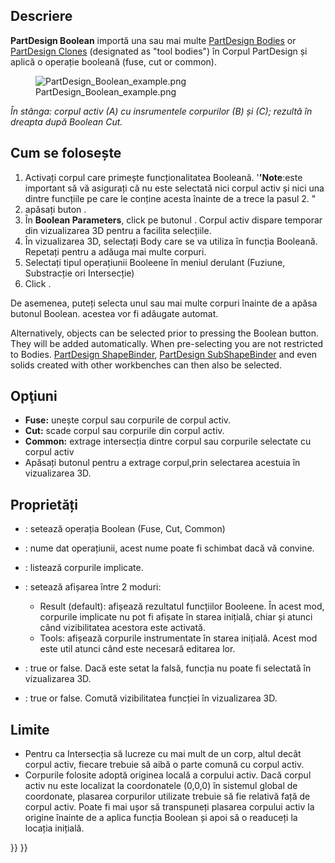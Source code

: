 <languages/>

{{Docnav
|[[PartDesign_SubtractiveWedge|Subtractive wedge]]
|[[PartDesign_Fillet|Fillet]]
|[[PartDesign_Workbench|PartDesign]]
|IconL=PartDesign_SubtractiveWedge.svg
|IconR=PartDesign_Fillet.svg
|IconC=Workbench_PartDesign.svg
}}

<div class="mw-translate-fuzzy">
{{GuiCommand/ro
|Name=PartDesign Boolean
|Name/ro=PartDesign Operație booleană
|Workbenches=[[PartDesign Workbench/ro|PartDesign]]
|MenuLocation=Part Design → Operație booleană
|Version=0.17
}}
</div>

<span id="Description"></span>
==Descriere==

<div class="mw-translate-fuzzy">
'''PartDesign Boolean''' importă una sau mai multe [[PartDesign_Body|PartDesign Bodies]] or [[PartDesign Clone|PartDesign Clones]] (designated as "tool bodies") în Corpul PartDesign și aplică o operație booleană  (fuse, cut or common).
</div>

[[File:PartDesign_Boolean_example.png|none]]

<div class="mw-translate-fuzzy">
''În stânga: corpul activ (A) cu insrumentele corpurilor (B) și (C); rezultă în dreapta după Boolean Cut.''
</div>

<span id="Usage"></span>
<div class="mw-translate-fuzzy">
== Cum se folosește ==
</div>

<div class="mw-translate-fuzzy">
# Activați corpul care primește funcționalitatea Booleană. '''''Note''':este important să vă asigurați că nu este selectată nici corpul activ și nici una dintre funcțiile pe care le conține acesta înainte de a trece la pasul 2. "
# apăsați buton {{KEY|[[Image:PartDesign Boolean.png|24px]] '''Boolean'''}}.
# În '''Boolean Parameters''', click pe butonul  {{KEY|Add body}}. Corpul activ dispare temporar din vizualizarea 3D pentru a facilita selecțiile.
# În vizualizarea 3D, selectați Body care se va utiliza în funcția Booleană. Repetați pentru a adăuga mai multe corpuri.
# Selectați tipul operațiunii Booleene  în meniul derulant  (Fuziune, Substracție ori Intersecție)
# Click {{KEY|OK}}.
De asemenea, puteți selecta unul sau mai multe corpuri înainte de a apăsa butonul Boolean. acestea vor fi adăugate automat.
</div>

Alternatively, objects can be selected prior to pressing the Boolean button. They will be added automatically. When pre-selecting you are not restricted to Bodies. [[PartDesign_ShapeBinder|PartDesign ShapeBinder]], [[PartDesign_SubShapeBinder|PartDesign SubShapeBinder]] and even solids created with other workbenches can then also be selected.

<span id="Options"></span>
== Opţiuni ==

<div class="mw-translate-fuzzy">
* '''Fuse:''' unește corpul sau corpurile de corpul activ.
* '''Cut:''' scade corpul sau corpurile din corpul activ.
* '''Common:''' extrage intersecția dintre corpul sau corpurile selectate cu corpul activ
* Apăsați butonul {{KEY|Remove body}} pentru a extrage corpul,prin selectarea acestuia în vizualizarea 3D.
</div>

<span id="Properties"></span>
==Proprietăți==

<div class="mw-translate-fuzzy">
* {{PropertyData|Type}}: setează operația Boolean (Fuse, Cut, Common)
* {{PropertyData|Label}}: nume dat operațiunii, acest nume poate fi schimbat dacă vă convine.
* {{PropertyData|Group}}: listează corpurile implicate.
* {{PropertyView|Display}}: setează afișarea între 2 moduri:
** Result (default): afișează rezultatul funcțiilor Booleene. În acest mod, corpurile implicate nu pot fi afișate în starea inițială, chiar și atunci când vizibilitatea acestora este activată.
** Tools: afișează corpurile instrumentate în starea inițială. Acest mod este util atunci când este necesară editarea lor.
* {{PropertyView|Selectable}}: true or false. Dacă este setat la falsă, funcția nu poate fi selectată în vizualizarea 3D.
* {{PropertyView|Visibility}}: true or false. Comută vizibilitatea funcției în vizualizarea 3D.
</div>

<span id="Limitations"></span>
==Limite==

<div class="mw-translate-fuzzy">
* Pentru ca Intersecția să lucreze cu mai mult de un corp, altul decât corpul activ, fiecare trebuie să aibă o parte comună cu corpul activ.
* Corpurile folosite adoptă originea locală a corpului activ. Dacă corpul activ nu este localizat la coordonatele (0,0,0) în sistemul global de coordonate, plasarea corpurilor utilizate trebuie să fie relativă față de corpul activ. Poate fi mai ușor să transpuneți plasarea corpului activ la origine înainte de a aplica funcția Boolean și apoi să o readuceți la locația inițială.
</div>


{{Docnav
|[[PartDesign_SubtractiveWedge|Subtractive wedge]]
|[[PartDesign_Fillet|Fillet]]
|[[PartDesign_Workbench|PartDesign]]
|IconL=PartDesign_SubtractiveWedge.svg
|IconR=PartDesign_Fillet.svg
|IconC=Workbench_PartDesign.svg
}}

{{PartDesign Tools navi{{#translation:}}}}
{{Userdocnavi{{#translation:}}}}